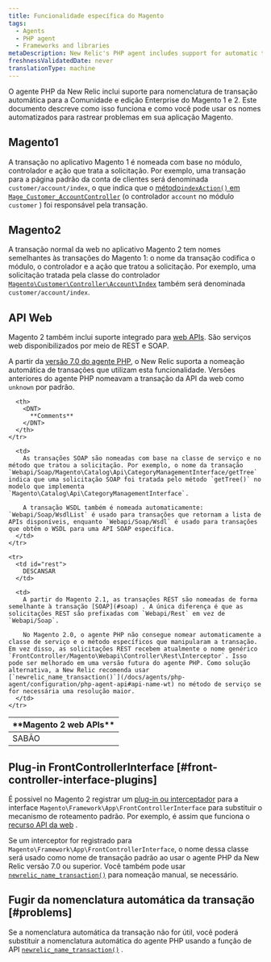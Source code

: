```yaml
---
title: Funcionalidade específica do Magento
tags:
  - Agents
  - PHP agent
  - Frameworks and libraries
metaDescription: New Relic's PHP agent includes support for automatic transaction naming for the Community and Enterprise editions of Magento 1 and 2.
freshnessValidatedDate: never
translationType: machine
---
```


O agente PHP da New Relic inclui suporte para nomenclatura de transação automática para a Comunidade e edição Enterprise do Magento 1 e 2. Este documento descreve como isso funciona e como você pode usar os nomes automatizados para rastrear problemas em sua aplicação Magento.

## Magento1

A transação no aplicativo Magento 1 é nomeada com base no módulo, controlador e ação que trata a solicitação. Por exemplo, uma transação para a página padrão da conta de clientes será denominada `customer/account/index`, o que indica que o [método`indexAction()` em `Mage_Customer_AccountController`](https://github.com/OpenMage/magento-mirror/blob/1.9.3.2/app/code/core/Mage/Customer/controllers/AccountController.php#L109-L120) (o controlador `account` no módulo `customer` ) foi responsável pela transação.

## Magento2

A transação normal da web no aplicativo Magento 2 tem nomes semelhantes às transações do Magento 1: o nome da transação codifica o módulo, o controlador e a ação que tratou a solicitação. Por exemplo, uma solicitação tratada pela classe do controlador [`Magento\Customer\Controller\Account\Index`](https://github.com/magento/magento2/blob/2.1.4/app/code/Magento/Customer/Controller/Account/Index.php) também será denominada `customer/account/index`.

## API Web

Magento 2 também inclui suporte integrado para [web APIs](http://devdocs.magento.com/guides/v2.1/get-started/bk-get-started-api.html). São serviços web disponibilizados por meio de REST e SOAP.

A partir da [versão 7.0 do agente PHP](/docs/release-notes/agent-release-notes/php-release-notes/php-agent-700186), o New Relic suporta a nomeação automática de transações que utilizam esta funcionalidade. Versões anteriores do agente PHP nomeavam a transação da API da web como `unknown` por padrão.

<table>
  <thead>
    <tr>
      <th style={{ width: "150px" }}>
        <DNT>
          **Magento 2 web APIs**
        </DNT>
      </th>

      <th>
        <DNT>
          **Comments**
        </DNT>
      </th>
    </tr>
  </thead>

  <tbody>
    <tr>
      <td id="soap">
        SABÃO
      </td>

      <td>
        As transações SOAP são nomeadas com base na classe de serviço e no método que tratou a solicitação. Por exemplo, o nome da transação `Webapi/Soap/Magento\Catalog\Api\CategoryManagementInterface/getTree` indica que uma solicitação SOAP foi tratada pelo método `getTree()` no modelo que implementa `Magento\Catalog\Api\CategoryManagementInterface`.

        A transação WSDL também é nomeada automaticamente: `Webapi/Soap/WsdlList` é usado para transações que retornam a lista de APIs disponíveis, enquanto `Webapi/Soap/Wsdl` é usado para transações que obtêm o WSDL para uma API SOAP específica.
      </td>
    </tr>

    <tr>
      <td id="rest">
        DESCANSAR
      </td>

      <td>
        A partir do Magento 2.1, as transações REST são nomeadas de forma semelhante à transação [SOAP](#soap) . A única diferença é que as solicitações REST são prefixadas com `Webapi/Rest` em vez de `Webapi/Soap`.

        No Magento 2.0, o agente PHP não consegue nomear automaticamente a classe de serviço e o método específicos que manipularam a transação. Em vez disso, as solicitações REST recebem atualmente o nome genérico `FrontController/Magento\Webapi\Controller\Rest\Interceptor`. Isso pode ser melhorado em uma versão futura do agente PHP. Como solução alternativa, a New Relic recomenda usar [`newrelic_name_transaction()`](/docs/agents/php-agent/configuration/php-agent-api#api-name-wt) no método de serviço se for necessária uma resolução maior.
      </td>
    </tr>
  </tbody>
</table>

## Plug-in FrontControllerInterface [#front-controller-interface-plugins]

É possível no Magento 2 registrar um [plug-in ou interceptador](http://devdocs.magento.com/guides/v2.1/extension-dev-guide/plugins.html) para a interface `Magento\Framework\App\FrontControllerInterface` para substituir o mecanismo de roteamento padrão. Por exemplo, é assim que funciona o [recurso API da web](#web-apis) .

Se um interceptor for registrado para `Magento\Framework\App\FrontControllerInterface`, o nome dessa classe será usado como nome de transação padrão ao usar o agente PHP da New Relic versão 7.0 ou superior. Você também pode usar [`newrelic_name_transaction()`](/docs/agents/php-agent/configuration/php-agent-api#api-name-wt) para nomeação manual, se necessário.

## Fugir da nomenclatura automática da transação [#problems]

Se a nomenclatura automática da transação não for útil, você poderá substituir a nomenclatura automática do agente PHP usando a função de API [`newrelic_name_transaction()`](/docs/agents/php-agent/configuration/php-agent-api#api-name-wt) .